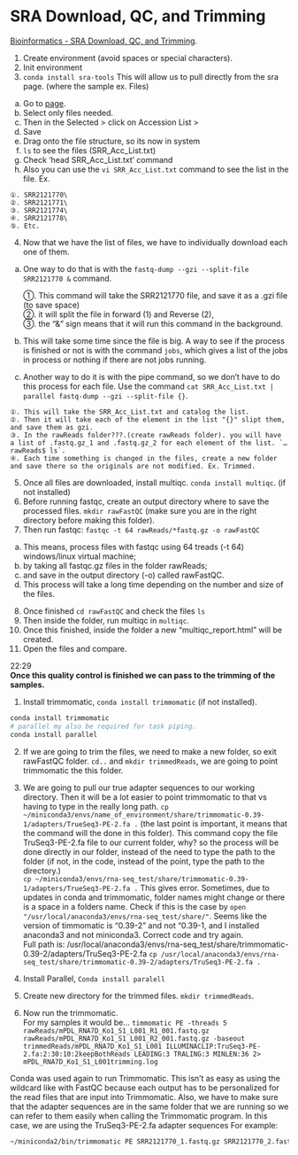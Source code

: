 # SRA Download, QC, and Trimming

[Bioinformatics - SRA Download, QC, and Trimming](https://www.youtube.com/watch?v=UkrUTgAKFiE&list=PL-0fKymgD8L8qW7SQDaEf3lrSyUkEkR1k&index=2).

1.  Create environment (avoid spaces or special characters).
1.  Init environment
1.  `conda install sra-tools` This will allow us to pull directly from the sra page. (where the sample ex. Files)

  a.  Go to [page](https://trace.ncbi.nlm.nih.gov/Traces/study/?acc=SRP061386&o=acc_s%3Aa).
  b.  Select only files needed.
  c.  Then in the Selected > click on Accession List >
  d.  Save
  e.  Drag onto the file structure, so its now in system
  f.  `ls` to see the files (SRR_Acc_List.txt)
  g.  Check 'head SRR_Acc_List.txt' command
  h.  Also you can use the `vi SRR_Acc_List.txt` command to see the list in the file. Ex.

    ①. SRR2121770\
    ②. SRR2121771\
    ③. SRR2121774\
    ④. SRR2121778\
    ⑤. Etc.

4.  Now that we have the list of files, we have to individually download each one of them.  

  a. One way to do that is with the `fastq-dump --gzi --split-file SRR2121770 &` command.  

     ①. This command will take the SRR2121770 file, and save it as a .gzi file (to save space)    
     ②. it will split the file in forward (1) and Reverse (2),      
     ③. the "&" sign means that it will run this command in the background.    
     
  b. This will take some time since the file is big. A way to see if the process is finished or not is with the command `jobs`, which gives a list of the jobs in process or nothing if there are not jobs running.\
  c. Another way to do it is with the pipe command, so we don't have to do this process for each file. Use the command `cat SRR_Acc_List.txt | parallel fastq-dump --gzi --split-file {}`.  
  
    ①. This will take the SRR_Acc_List.txt and catalog the list.     
    ②. Then it will take each of the element in the list "{}" slipt them, and save them as gzi.  
    ③. In the rawReads folder???.(create rawReads folder). you will have a list of .fastq.gz_1 and .fastq.gz_2 for each element of the list. `…rawReads$ ls`.  
    ④. Each time something is changed in the files, create a new folder and save there so the originals are not modified. Ex. Trimmed.   

5.  Once all files are downloaded, install multiqc. `conda install multiqc`. (if not installed)  
6.  Before running fastqc, create an output directory where to save the processed files. `mkdir rawFastQC` (make sure you are in the right directory before making this folder).  
7.  Then run fastqc: `fastqc -t 64 rawReads/*fastq.gz -o rawFastQC`  

  a.  This means, process files with fastqc using 64 treads (-t 64) windows/linux virtual machine;  
  b.  by taking all fastqc.gz files in the folder rawReads;  
  c.  and save in the output directory (-o) called rawFastQC.  
  d.  This process will take a long time depending on the number and size of the files.  

8.  Once finished `cd rawFastQC` and check the files `ls`   
9.  Then inside the folder, run multiqc in `multiqc`.   
10. Once this finished, inside the folder a new "multiqc_report.html" will be created.   
11. Open the files and compare.   

22:29    
**Once this quality control is finished we can pass to the trimming of the samples.**  

1.  Install trimmomatic, `conda install trimmomatic` (if not installed).  

```bash
conda install trimmomatic
# parallel my also be required for task piping.
conda install parallel
```

2.  If we are going to trim the files, we need to make a new folder, so exit rawFastQC folder.   `cd..` and `mkdir trimmedReads`, we are going to point trimmomatic the this folder.  
3.  We are going to pull our true adapter sequences to our working directory. Then it will be a lot easier to point trimmomatic to that vs having to type in the really long path. `cp ~/miniconda3/envs/name_of_environment/share/trimmomatic-0.39-1/adapters/TrueSeq3-PE-2.fa .` (the last point is important, it means that the command will the done in this folder). This command copy the file TruSeq3-PE-2.fa file to our current folder, why? so the process will be done directly in our folder, instead of the need to type the path to the folder (if not, in the code, instead of the point, type the path to the directory.)   
`cp ~/miniconda3/envs/rna-seq_test/share/trimmomatic-0.39-1/adapters/TrueSeq3-PE-2.fa .`  This gives error.  Sometimes, due to updates in conda and trimmomatic, folder names might change or there is a space in a folders name. Check if this is the case by `open "/usr/local/anaconda3/envs/rna-seq_test/share/"`.  Seems like the version of timmomatic is "0.39-2" and not "0.39-1, and I installed anaconda3 and not miniconda3. Correct code and try again.   
Full path is: /usr/local/anaconda3/envs/rna-seq_test/share/trimmomatic-0.39-2/adapters/TruSeq3-PE-2.fa
`cp /usr/local/anaconda3/envs/rna-seq_test/share/trimmomatic-0.39-2/adapters/TruSeq3-PE-2.fa .`

4. Install Parallel, `Conda install paralell`    
5. Create new directory for the trimmed files. `mkdir trimmedReads`.   
5. Now run the trimmomatic.  
For my samples it would be...
`timmomatic PE -threads 5 rawReads/mPDL_RNA7D_Ko1_S1_L001_R1_001.fastq.gz rawReads/mPDL_RNA7D_Ko1_S1_L001_R2_001.fastq.gz -baseout trimmedReads/mPDL_RNA7D_Ko1_S1_L001 ILLUMINACLIP:TruSeq3-PE-2.fa:2:30:10:2keepBothReads LEADING:3 TRALING:3 MINLEN:36 2> mPDL_RNA7D_Ko1_S1_L001trimming.log`

Conda was used again to run Trimmomatic. This isn't as easy as using the wildcard like with FastQC because each output has to be personalized for the read files that are input into Trimmomatic. Also, we have to make sure that the adapter sequences are in the same folder that we are running so we can refer to them easily when calling the Trimmomatic program. In this case, we are using the TruSeq3-PE-2.fa adapter sequences For example:  

```bash
~/miniconda2/bin/trimmomatic PE SRR2121770_1.fastq.gz SRR2121770_2.fastq.gz 770_fp.fq.gz 770_fu.fq.gz 770_rp.fq.gz 770_ru.fq.gz ILLUMINACLIP:TruSeq3-PE-2.fa:2:30:10:2keepBothReads LEADING:3 TRALING:3 MINLEN:36 &
```
